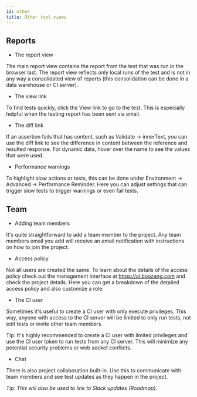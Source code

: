 ```yaml
---
id: other
title: Other tool views
---
```


## Reports

<!-- ![report](../images/report.png) -->

- The report view

The main report view contains the report from the test that was run in the browser last. The report view reflects only local runs of the test and is not in any way a consolidated view of reports (this consolidation can be done in a data warehouse or CI server). 

- The view link

To find tests quickly, click the View link to go to the test. This is especially helpful when the testing report has been sent via email. 

- The diff link

If an assertion fails that has content, such as Validate -> innerText, you can use the diff link to see the difference in content between the reference and resulted response. For dynamic data, hover over the name to see the values that were used. 

- Performance warnings

To highlight slow actions or tests, this can be done under Environment -> Advanced -> Performance Reminder. Here you can adjust settings that can trigger slow tests to trigger warnings or even fail tests. 

<!-- ![team](../images/team.png) -->

## Team

- Adding team members

It's quite straightforward to add a team member to the project. Any team members email you add will receive an email notification with instructions on how to join the project.

- Access policy

Not all users are created the same. To learn about the details of the access policy check out the management interface at https://ai.boozang.com and check the project details. Here you can get a breakdown of the detailed access policy and also customize a role.

- The CI user

Sometimes it's useful to create a CI user with only execute privileges. This way, anyone with access to the CI server will be limited to only run tests, not edit tests or invite other team members.

Tip: It's highly recommended to create a CI user with limited privileges and use the CI user token to run tests from any CI server. This will minimize any potential security problems or web socket conflicts. 

- Chat

There is also project collaboration built-in. Use this to communicate with team members and see test updates as they happen in the project.

*Tip: This will also be used to link to Slack updates (Roadmap).* 